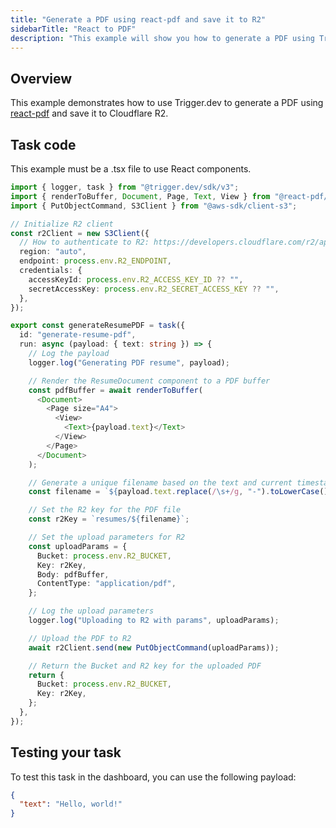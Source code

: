 ```yaml
---
title: "Generate a PDF using react-pdf and save it to R2"
sidebarTitle: "React to PDF"
description: "This example will show you how to generate a PDF using Trigger.dev."
---
```


## Overview

This example demonstrates how to use Trigger.dev to generate a PDF using [react-pdf](https://react-pdf.org/) and save it to Cloudflare R2.

## Task code

<Info> This example must be a .tsx file to use React components.</Info>

```ts trigger/generateResumePDF.tsx
import { logger, task } from "@trigger.dev/sdk/v3";
import { renderToBuffer, Document, Page, Text, View } from "@react-pdf/renderer";
import { PutObjectCommand, S3Client } from "@aws-sdk/client-s3";

// Initialize R2 client
const r2Client = new S3Client({
  // How to authenticate to R2: https://developers.cloudflare.com/r2/api/s3/tokens/
  region: "auto",
  endpoint: process.env.R2_ENDPOINT,
  credentials: {
    accessKeyId: process.env.R2_ACCESS_KEY_ID ?? "",
    secretAccessKey: process.env.R2_SECRET_ACCESS_KEY ?? "",
  },
});

export const generateResumePDF = task({
  id: "generate-resume-pdf",
  run: async (payload: { text: string }) => {
    // Log the payload
    logger.log("Generating PDF resume", payload);

    // Render the ResumeDocument component to a PDF buffer
    const pdfBuffer = await renderToBuffer(
      <Document>
        <Page size="A4">
          <View>
            <Text>{payload.text}</Text>
          </View>
        </Page>
      </Document>
    );

    // Generate a unique filename based on the text and current timestamp
    const filename = `${payload.text.replace(/\s+/g, "-").toLowerCase()}-${Date.now()}.pdf`;

    // Set the R2 key for the PDF file
    const r2Key = `resumes/${filename}`;

    // Set the upload parameters for R2
    const uploadParams = {
      Bucket: process.env.R2_BUCKET,
      Key: r2Key,
      Body: pdfBuffer,
      ContentType: "application/pdf",
    };

    // Log the upload parameters
    logger.log("Uploading to R2 with params", uploadParams);

    // Upload the PDF to R2
    await r2Client.send(new PutObjectCommand(uploadParams));

    // Return the Bucket and R2 key for the uploaded PDF
    return {
      Bucket: process.env.R2_BUCKET,
      Key: r2Key,
    };
  },
});
```

## Testing your task

To test this task in the dashboard, you can use the following payload:

```json
{
  "text": "Hello, world!"
}
```
